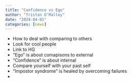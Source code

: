 ```yaml
---
title: "Confidence vs Ego"
author: "Tristan O'Malley"
date: "2024-04-01"
categories: [news]
---
```


- How to deal with comparing to others
- Look for cool people
- Link to HG
- "Ego" is about comapisons to external
- "Confidence" is about internal
- Compare yourself with your past self
- "Impostor syndrome" is healed by overcoming failures
- 
